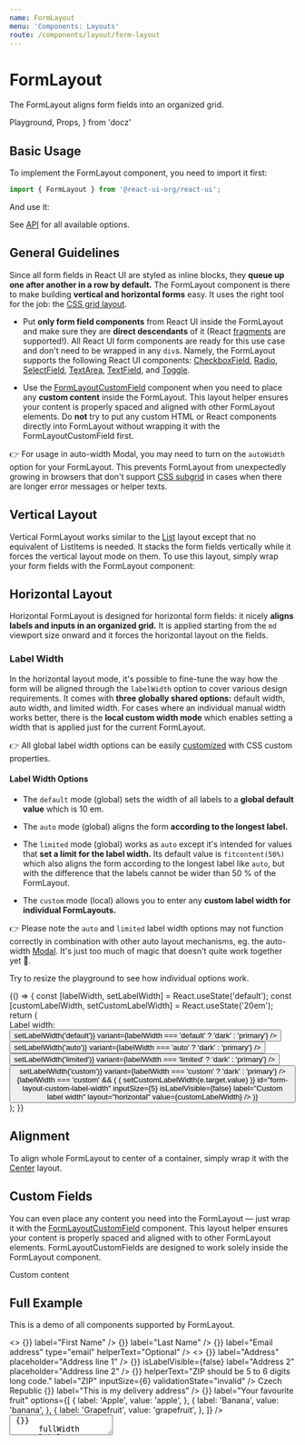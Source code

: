 ```yaml
---
name: FormLayout
menu: 'Components: Layouts'
route: /components/layout/form-layout
---
```


# FormLayout

The FormLayout aligns form fields into an organized grid.

  Playground,
  Props,
} from 'docz'

## Basic Usage

To implement the FormLayout component, you need to import it first:

```js
import { FormLayout } from '@react-ui-org/react-ui';
```

And use it:

<Playground>
  <FormLayout>
    <TextField id="my-text-field" label="A form element" />
  </FormLayout>
</Playground>

See [API](#api) for all available options.

## General Guidelines

Since all form fields in React UI are styled as inline blocks, they **queue up
one after another in a row by default.** The FormLayout component is there to
make building **vertical and horizontal forms** easy. It uses the right tool for
the job: the
[CSS grid layout](https://developer.mozilla.org/en-US/docs/Web/CSS/CSS_Grid_Layout).

- Put **only form field components** from React UI inside the FormLayout and
  make sure they are **direct descendants** of it (React
  [fragments](https://reactjs.org/docs/fragments.html)
  are supported!). All React UI form components are ready for this use case and
  don't need to be wrapped in any `div`s. Namely, the FormLayout supports the
  following React UI components:
  [CheckboxField](/components/ui/checkbox-field),
  [Radio](/components/ui/radio), [SelectField](/components/ui/select-field),
  [TextArea](/components/ui/text-area), [TextField](/components/ui/text-field),
  and [Toggle](/components/ui/toggle).

- Use the [FormLayoutCustomField](#custom-fields) component when you need to
  place any **custom content** inside the FormLayout. This layout helper ensures
  your content is properly spaced and aligned with other FormLayout elements.
  Do **not** try to put any custom HTML or React components directly into
  FormLayout without wrapping it with the FormLayoutCustomField first.

👉 For usage in auto-width Modal, you may need to turn on the `autoWidth` option
for your FormLayout. This prevents FormLayout from unexpectedly growing in
browsers that don't support
[CSS subgrid](https://developer.mozilla.org/en-US/docs/Web/CSS/CSS_Grid_Layout/Subgrid)
in cases when there are longer error messages or helper texts.

## Vertical Layout

Vertical FormLayout works similar to the [List](/components/layout/list) layout
except that no equivalent of ListItems is needed. It stacks the form fields
vertically while it forces the vertical layout mode on them. To use this layout,
simply wrap your form fields with the FormLayout component:

<Playground>
  <FormLayout>
    <TextField id="my-text-field-vertical-1" label="A form element" />
    <TextField id="my-text-field-vertical-2" label="Another form element" />
    <TextField id="my-text-field-vertical-3" label="Yet another one" />
  </FormLayout>
</Playground>

## Horizontal Layout

Horizontal FormLayout is designed for horizontal form fields: it nicely **aligns
labels and inputs in an organized grid.** It is applied starting from the `md`
viewport size onward and it forces the horizontal layout on the fields.

<Playground>
  <FormLayout fieldLayout="horizontal">
    <TextField id="my-text-field-horizontal-1" label="A form element" />
    <TextField id="my-text-field-horizontal-2" label="Another form element" />
    <TextField id="my-text-field-horizontal-3" label="Yet another one" />
  </FormLayout>
</Playground>

### Label Width

In the horizontal layout mode, it's possible to fine-tune the way how the form
will be aligned through the `labelWidth` option to cover various design
requirements. It comes with **three globally shared options:** default width,
auto width, and limited width. For cases where an individual manual width works
better, there is the **local custom width mode** which enables setting a width
that is applied just for the current FormLayout.

👉 All global label width options can be easily [customized](/customize/theming)
with CSS custom properties.

#### Label Width Options

- The `default` mode (global) sets the width of all labels to a **global default
  value** which is 10 em.

- The `auto` mode (global) aligns the form **according to the longest label.**

- The `limited` mode (global) works as `auto` except it's intended for values
  that **set a limit for the label width.** Its default value is
  `fitcontent(50%)` which also aligns the form according to the longest label
  like `auto`, but with the difference that the labels cannot be wider than
  50 % of the FormLayout.

- The `custom` mode (local) allows you to enter any **custom label width for
  individual FormLayouts.**

👉 Please note the `auto` and `limited` label width options may not function
correctly in combination with other auto layout mechanisms, eg. the auto-width
[Modal](/components/ui/modal). It's just too much of magic that doesn't quite
work together yet 🎩.

Try to resize the playground to see how individual options work.

<Playground>
  {() => {
    const [labelWidth, setLabelWidth] = React.useState('default');
    const [customLabelWidth, setCustomLabelWidth] = React.useState('20em');
    return (
      <div>
        <div className="mb-6">
          <Toolbar align="baseline">
            <ToolbarItem>
              <span id="label-width-options-label">Label width:</span>
            </ToolbarItem>
            <ToolbarItem>
              <ButtonGroup aria-labelledby="#label-width-options-label">
                <Button
                  label="default"
                  clickHandler={() => setLabelWidth('default')}
                  variant={labelWidth === 'default' ? 'dark' : 'primary'}
                />
                <Button
                  label="auto"
                  clickHandler={() => setLabelWidth('auto')}
                  variant={labelWidth === 'auto' ? 'dark' : 'primary'}
                />
                <Button
                  label="limited"
                  clickHandler={() => setLabelWidth('limited')}
                  variant={labelWidth === 'limited' ? 'dark' : 'primary'}
                />
                <Button
                  label="custom"
                  clickHandler={() => setLabelWidth('custom')}
                  variant={labelWidth === 'custom' ? 'dark' : 'primary'}
                />
              </ButtonGroup>
            </ToolbarItem>
            {labelWidth === 'custom' && (
              <ToolbarItem>
                <TextField
                  changeHandler={(e) => (
                    setCustomLabelWidth(e.target.value)
                  )}
                  id="form-layout-custom-label-width"
                  inputSize={5}
                  isLabelVisible={false}
                  label="Custom label width"
                  layout="horizontal"
                  value={customLabelWidth}
                />
              </ToolbarItem>
            )}
          </Toolbar>
        </div>
        <FormLayout
          fieldLayout="horizontal"
          labelWidth={labelWidth === 'custom' ? customLabelWidth : labelWidth}
        >
          <TextField id="my-text-field-label-width-1" label="A form element" />
          <TextField
            id="my-text-field-label-width-2"
            label={'Another form element with a very long label that is so '
              + 'long that in the auto mode, it should make the label column '
              + 'grow until the inputs reach the end of the line, but it will '
              + 'not exceed 50 % of the FormLayout width in the limited label '
              + 'width mode'}
          />
          <TextField id="my-text-field-label-width-3" label="Yet another one" />
        </FormLayout>
      </div>
    );
  }}
</Playground>

## Alignment

To align whole FormLayout to center of a container, simply wrap it with the
[Center](/components/layout/center) layout.

<Playground>
  <Placeholder bordered height="24rem">
    <Center>
      <FormLayout autoWidth>
        <TextField id="my-text-field-auto-width-1" label="A form element" />
        <TextField id="my-text-field-auto-width-2" label="Another form element" />
        <TextField id="my-text-field-auto-width-3" label="Yet another one" />
      </FormLayout>
    </Center>
  </Placeholder>
</Playground>

## Custom Fields

You can even place any content you need into the FormLayout — just wrap it with
the [FormLayoutCustomField](#formlayoutcustomfield) component. This layout
helper ensures your content is properly spaced and aligned with to other
FormLayout elements. FormLayoutCustomFields are designed to work solely inside
the FormLayout component.

<Playground>
  <FormLayout fieldLayout="horizontal">
    <TextField id="my-text-field-custom-1" label="A form element" />
    <FormLayoutCustomField label="Optional label">
      <Placeholder bordered>Custom content</Placeholder>
    </FormLayoutCustomField>
    <TextField id="my-text-field-custom-2" label="Another form element" />
  </FormLayout>
</Playground>

## Full Example

This is a demo of all components supported by FormLayout.

<Playground>
  <FormLayout fieldLayout="horizontal" labelWidth="auto">
    <>
      <TextField
        id="form-layout-horizontal-first-name"
        changeHandler={() => {}}
        label="First Name"
      />
      <TextField
        id="form-layout-horizontal-last-name"
        changeHandler={() => {}}
        label="Last Name"
      />
    </>
    <TextField
      id="form-layout-horizontal-email"
      changeHandler={() => {}}
      label="Email address"
      type="email"
      helperText="Optional"
    />
    <>
      <TextField
        id="form-layout-horizontal-address-1"
        changeHandler={() => {}}
        label="Address"
        placeholder="Address line 1"
      />
      <TextField
        id="form-layout-horizontal-address-2"
        changeHandler={() => {}}
        isLabelVisible={false}
        label="Address 2"
        placeholder="Address line 2"
      />
      <TextField
        id="form-layout-horizontal-zip"
        changeHandler={() => {}}
        helperText="ZIP should be 5 to 6 digits long code."
        label="ZIP"
        inputSize={6}
        validationState="invalid"
      />
      <FormLayoutCustomField
        id="form-layout-horizontal-country"
        label="Country"
      >
        <span>Czech Republic</span>
      </FormLayoutCustomField>
      <CheckboxField
        id="form-layout-horizontal-delivery"
        changeHandler={() => {}}
        label="This is my delivery address"
      />
    </>
    <SelectField
      id="form-layout-horizontal-fruit"
      changeHandler={() => {}}
      label="Your favourite fruit"
      options={[
        {
          label: 'Apple',
          value: 'apple',
        },
        {
          label: 'Banana',
          value: 'banana',
        },
        {
          label: 'Grapefruit',
          value: 'grapefruit',
        },
      ]}
    />
    <TextArea
      id="form-layout-horizontal-message"
      changeHandler={() => {}}
      fullWidth
      label="Message"
      rows={3}
    />
    <Toggle
      id="form-layout-horizontal-newsletter"
      changeHandler={() => {}}
      checked
      label="Receive weekly newsletter"
      required
      description="Only once per week!"
    />
    <Radio
      id="form-layout-horizontal-fruit-2"
      changeHandler={() => {}}
      label="And fruit again!"
      options={[
        {
          label: 'Apple',
          value: 'apple',
        },
        {
          label: 'Banana',
          value: 'banana',
        },
        {
          label: 'Grapefruit',
          value: 'grapefruit',
        },
      ]}
      value="apple"
    />
  </FormLayout>
</Playground>

## API

<Props of={FormLayout} />

### FormLayoutCustomField

A place for custom content inside FormLayout.

<Props of={FormLayoutCustomField} />

---

Next: [Grid →](/components/layout/grid)
